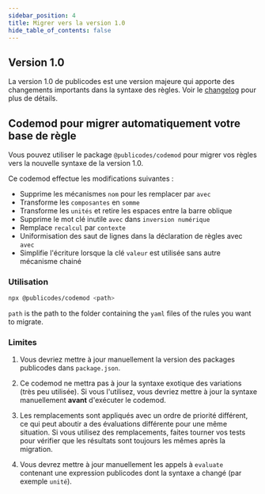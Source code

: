 ```yaml
---
sidebar_position: 4
title: Migrer vers la version 1.0
hide_table_of_contents: false
---
```


## Version 1.0

La version 1.0 de publicodes est une version majeure qui apporte des changements importants dans la syntaxe des règles.
Voir le [changelog](https://github.com/publicodes/publicodes/blob/master/CHANGELOG.md) pour plus de détails.

## Codemod pour migrer automatiquement votre base de règle

Vous pouvez utiliser le package `@publicodes/codemod` pour migrer vos règles vers la nouvelle syntaxe de la version 1.0.

Ce codemod effectue les modifications suivantes :

- Supprime les mécanismes `nom` pour les remplacer par `avec`
- Transforme les `composantes` en `somme`
- Transforme les `unités` et retire les espaces entre la barre oblique
- Supprime le mot clé inutile `avec` dans `inversion numérique`
- Remplace `recalcul` par `contexte`
- Uniformisation des saut de lignes dans la déclaration de règles avec `avec`
- Simplifie l'écriture lorsque la clé `valeur` est utilisée sans autre mécanisme chainé

### Utilisation

```bash npm2yarn
npx @publicodes/codemod <path>
```

`path` is the path to the folder containing the `yaml` files of the rules you want to migrate.

### Limites

1. Vous devriez mettre à jour manuellement la version des packages publicodes dans `package.json`.

2. Ce codemod ne mettra pas à jour la syntaxe exotique des variations (très peu utilisée). Si vous l'utilisez, vous devriez mettre à jour la syntaxe manuellement **avant** d'exécuter le codemod.

3. Les remplacements sont appliqués avec un ordre de priorité différent, ce qui peut aboutir a des évaluations différente pour une même situation. Si vous utilisez des remplacements, faites tourner vos tests pour vérifier que les résultats sont toujours les mêmes après la migration.

4. Vous devrez mettre à jour manuellement les appels à `evaluate` contenant une expression publicodes dont la syntaxe a changé (par exemple `unité`).
